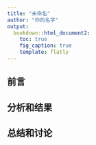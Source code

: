 ---
title: "未命名"
author: "你的名字"
output:
  bookdown::html_document2:
    toc: true
    fig_caption: true
    template: flatly
---

## 前言

## 分析和结果

## 总结和讨论